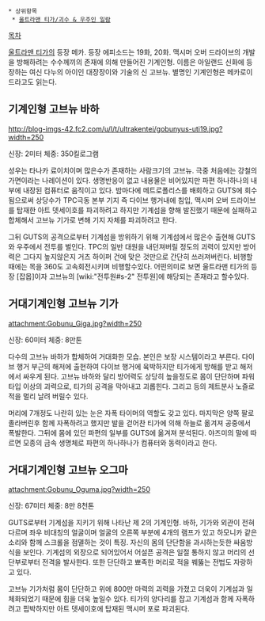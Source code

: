  * 상위항목
  * [[울트라맨 티가/괴수 & 우주인 일람]]

[[목차]]

[[울트라맨 티가]]의 등장 메카. 등장 에피소드는 19화, 20화. 맥시머 오버 드라이브의 개발을 방해하려는 수수께끼의 존재에 의해 만들어진 기계인형. 이름은 아일랜드 신화에 등장하는 여신 다누의 아이인 대장장이와 기술의 신 고브뉴. 별명인 기계인형은 메카로이드라고도 읽는다.

== 기계인형 고브뉴 바하 ==
http://blog-imgs-42.fc2.com/u/l/t/ultrakentei/gobunyus-uti19.jpg?width=250

신장: 2미터
체중: 350킬로그램

성우는 타나카 료이치이며 많은수가 존재하는 사람크기의 고브뉴. 극중 처음에는 강철의 가면이라는 나레이션이 있다. 생명반응이 없고 내용물은 비어있지만 파편 하나하나의 내부에 내장된 컴퓨터로 움직이고 있다. 밤마다에 메트로폴리스를 배회하고 GUTS에 회수됨으로써 상당수가 TPC극동 본부 기지 즉 다이브 행거내에 침입, 맥시머 오버 드라이브를 탑재한 아트 뎃세이호를 파괴하려고 하지만 기계섬을 향해 발진했기 때문에 실패하고 합체해서 고브뉴 기가로 변해 기지 자체를 파괴하려고 한다. 

그뒤 GUTS의 공격으로부터 기계섬을 방위하기 위해 기계섬에서 많은수 출현해 GUTS와 우주에서 전투를 벌인다. TPC의 일반 대원을 내던져버릴 정도의 괴력이 있지만 방어력은 그다지 높지않은지 거츠 하이퍼 건에 맞은 것만으로 간단히 쓰러져버린다. 비행할때에는 목을 360도 고속회전시키며 비행할수있다. 어떤의미로 보면 울트라맨 티가의 등장 [잡몹]이자 고브뉴의 [wiki:"전투원#s-2" 전투원]에 해당되는 존재라고 할수있다.

== 거대기계인형 고브뉴 기가 ==
attachment:Gobunu_Giga.jpg?width=250

신장: 60미터
체중: 8만톤

다수의 고브뉴 바하가 합체하여 거대화한 모습. 본인은 보장 시스템이라고 부른다. 다이브 행거 부근의 해저에 출현하여 다이브 행거에 육박하지만 티가에게 방해를 받고 해저에서 싸우게 된다. 고브뉴 바하와 달리 방어력도 상당히 높을정도로 몸이 단단하며 파워타입 이상의 괴력으로, 티가의 공격을 막아내고 괴롭힌다. 그리고 등의 제트분사 노즐로 적을 멀리 날려 버릴수 있다. 

머리에 7개정도 나란히 있는 눈은 자폭 타이머의 역할도 갖고 있다. 마지막은 양쪽 팔로 졸라버린후 함께 자폭하려고 했지만 발을 걷어찬 티가에 의해 하늘로 옮겨져 공중에서 폭발한다. 그뒤에 몸에 있던 파편의 일부를 GUTS에 옮겨져 분석된다. 야즈미의 말에 따르면 모종의 금속 생명체로 파편의 하나하나가 컴퓨터와 동력이라고 한다.


== 거대기계인형 고브뉴 오그마 ==
attachment:Gobunu_Oguma.jpg?width=250

신장: 67미터
체중: 8만 8천톤

GUTS로부터 기계섬을 지키기 위해 나타난 제 2의 기계인형. 바하, 기가와 외관이 전혀 다르며 좌우 비대칭의 얼굴이며 얼굴의 오른쪽 부분에 4개의 램프가 있고 하모니카 같은 소리와 함께 스크롤을 점멸하는 것이 특징. 자신의 몸의 단단함을 과시하는듯한 싸움방식을 보인다. 기계섬의 외장으로 되어있어서 어설픈 공격은 일절 통하지 않고 머리의 선단부로부터 전격을 발사한다. 또한 단단하고 뾰족한 머리로 적을 꿰뚫는 전법도 자랑하고 있다. 

고브뉴 기가처럼 몸이 단단하고 위에 800만 마력의 괴력을 가졌고 더욱이 기계섬과 일체화되었기 때문에 힘을 더욱 높일수 있다. 티가의 양다리를 잡고 기계섬과 함께 자폭하려고 핍박하지만 아트 뎃세이호에 탑재된 맥시머 포로 파괴된다.
